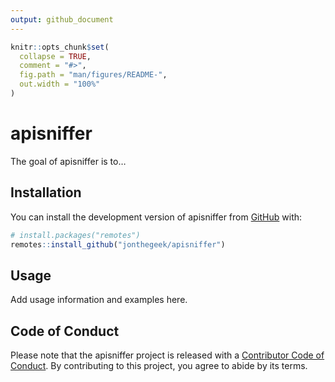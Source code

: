 ```yaml
---
output: github_document
---
```


<!-- README.md is generated from README.Rmd. Please edit that file -->

```r
knitr::opts_chunk$set(
  collapse = TRUE,
  comment = "#>",
  fig.path = "man/figures/README-",
  out.width = "100%"
)
```

# apisniffer

<!-- badges: start -->
<!-- badges: end -->

The goal of apisniffer is to...

## Installation

You can install the development version of apisniffer from [GitHub](https://github.com/) with:

``` r
# install.packages("remotes")
remotes::install_github("jonthegeek/apisniffer")
```

## Usage

Add usage information and examples here.

## Code of Conduct

Please note that the apisniffer project is released with a [Contributor Code of Conduct](https://jonthegeek.github.io/apisniffer/CODE_OF_CONDUCT.html). By contributing to this project, you agree to abide by its terms.
